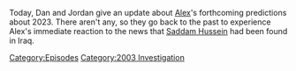 {{DEFAULTSORT:
    #_EPISODE_0763:December 15, 2003
}}{{Episode
    | title           = December 15, 2003
    | caption         = Listen to this episode on [https://knowledgefight.libsyn.com/763-december-15-2003 Libsyn] [https://open.spotify.com/episode/02IBkaHqzrfTRxLJmSdCno Spotify], Read the [[Transcript/763: December 15, 2003|Unofficial Transcript]], View discussion on [https://reddit.com/102tsm2 Reddit]
    | episodeNumber   = 763
    | length          = 00:57:39
    | airDate         = January 4, 2023
    | coverageDate    = December 15, 2003
    | episodeType     = [[:Category:2003 Investigation|2003 Investigation]]
    | previousEpisode = [[762: December 31, 2022]]
    | nextEpisode     = [[764: Jordan Takes The Wheel 9]]
}}

{{Stub}}

Today, Dan and Jordan give an update about [[Alex Jones|Alex]]'s forthcoming predictions about 2023. There aren't any, so they go back to the past to experience Alex's immediate reaction to the news that [[Saddam Hussein]] had been found in Iraq.

[[Category:Episodes]]
[[Category:2003 Investigation]]

